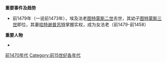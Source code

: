 {{Unreferenced|time=2018-06-28T13:38:00+00:00}}
{{DecadeTOC|-1479}}

'''重要事件及趋势'''
*前1479年（一说前1473年），埃及法老[[图特蒙斯二世|图特蒙斯二世]]去世，其幼子[[图特蒙斯三世|图特蒙斯三世]]即位，其妻[[哈特谢普苏特|哈特谢普苏特]]掌握实权，成为女法老（前1479-前1458）

'''重要人物'''
*

{{世紀|-15}}

[[Category:前1470年代|]]
[[Category:前15世纪各年代|Category:前15世纪各年代]]